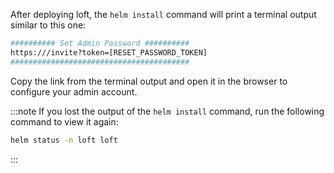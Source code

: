 After deploying loft, the `helm install` command will print a terminal output similar to this one:

```bash
########## Set Admin Password ##########
https:///invite?token=[RESET_PASSWORD_TOKEN]
########################################
```

Copy the link from the terminal output and open it in the browser to configure your admin account.

:::note
If you lost the output of the `helm install` command, run the following command to view it again:
```bash
helm status -n loft loft
```
:::

